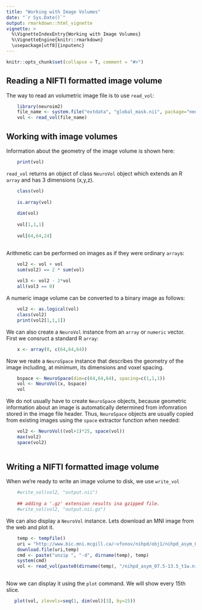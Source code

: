 ```yaml
---
title: "Working with Image Volumes"
date: "`r Sys.Date()`"
output: rmarkdown::html_vignette
vignette: >
  %\VignetteIndexEntry{Working with Image Volumes}
  %\VignetteEngine{knitr::rmarkdown}
  \usepackage[utf8]{inputenc}
---
```


```r
knitr::opts_chunk$set(collapse = T, comment = "#>")
```

## Reading a NIFTI formatted image volume

The way to read an volumetric image file is to use `read_vol`:


```r
    library(neuroim2)
    file_name <- system.file("extdata", "global_mask.nii", package="neuroim2")
    vol <- read_vol(file_name)
```

## Working with image volumes

Information about the geometry of the image volume is shown here:


```r
    print(vol)
```



`read_vol` returns an object of class `NeuroVol` object which extends an R `array` and has 3 dimensions (x,y,z).

```r
    class(vol)
    
    is.array(vol)
    
    dim(vol)
    
    vol[1,1,1]
    
    vol[64,64,24]
    
```
    
Arithmetic can be performed on images as if they were ordinary `array`s:


```r
    
    vol2 <- vol + vol
    sum(vol2) == 2 * sum(vol)
    
    vol3 <- vol2 - 2*vol
    all(vol3 == 0)
```

A numeric image volume can be converted to a binary image as follows:

```r
    
    vol2 <- as.logical(vol)
    class(vol2)
    print(vol2[1,1,1])
```

We can also create a `NeuroVol` instance from an `array` or `numeric` vector. First we consruct a standard R `array`:


```r
    x <- array(0, c(64,64,64))
```

Now we reate a `NeuroSpace` instance that describes the geometry of the image including, at minimum, its dimensions and voxel spacing.

```r
    bspace <- NeuroSpace(dim=c(64,64,64), spacing=c(1,1,1))
    vol <- NeuroVol(x, bspace)
    vol
```

We do not usually have to create `NeuroSpace` objects, because geometric information about an image is automatically determined from infomration stored in the image file header. Thus, `NeuroSpace` objects are usually copied from existing images using the `space` extractor function when needed:


```r
    vol2 <- NeuroVol((vol+1)*25, space(vol))
    max(vol2)
    space(vol2)
  
```

## Writing a NIFTI formatted image volume

When we're ready to write an image volume to disk, we use `write_vol`

```r
    #write_vol(vol2, "output.nii")
    
    ## adding a '.gz' extension results ina gzipped file.
    #write_vol(vol2, "output.nii.gz")
```

We can also display a `NeuroVol` instance. Lets download an MNI image from the web and plot it.

```r
    temp <- tempfile()
    uri = "http://www.bic.mni.mcgill.ca/~vfonov/nihpd/obj1/nihpd_asym_07.5-13.5_nifti.zip"
    download.file(uri,temp)
    cmd <- paste("unzip ", "-d", dirname(temp), temp)
    system(cmd)
    vol <- read_vol(paste0(dirname(temp), "/nihpd_asym_07.5-13.5_t1w.nii"))
    
```

Now we can display it using the `plot` command. We will show every 15th slice.

```r
   plot(vol, zlevels=seq(1, dim(vol)[3], by=15))
    
```





